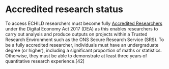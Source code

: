 # Accredited research status {#sec-access-accredited-researcher}

To access ECHILD researchers must become fully 
[Accredited Researchers](https://www.ons.gov.uk/aboutus/whatwedo/statistics/requestingstatistics/secureresearchservice/becomeanaccreditedresearcher) 
under the Digital Economy Act 2017 (DEA) as this enables researchers to carry 
out analysis and produce outputs on projects within a Trusted Research 
Environment such as the ONS Secure Research Service (SRS). To be a fully 
accredited researcher, individuals must have an undergraduate degree 
(or higher), including a significant proportion of maths or statistics. 
Otherwise, they must be able to demonstrate at least three years of 
quantitative research experience.[42]
